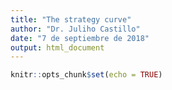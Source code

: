 ---
title: "The strategy curve"
author: "Dr. Juliho Castillo"
date: "7 de septiembre de 2018"
output: html_document
---

```{r setup, include=FALSE}
knitr::opts_chunk$set(echo = TRUE)
```

